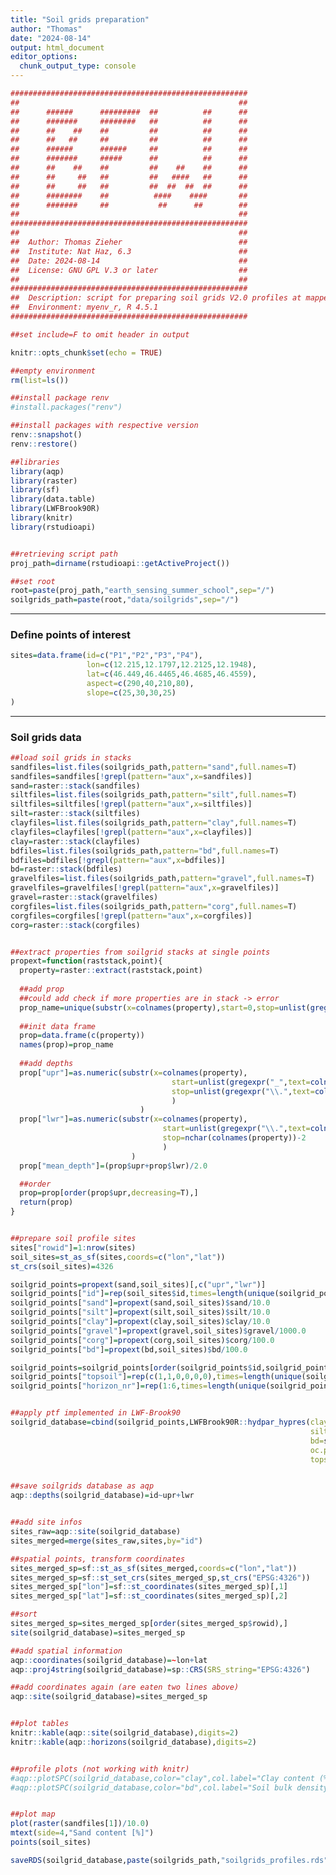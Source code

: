 ```yaml
---
title: "Soil grids preparation"
author: "Thomas"
date: "2024-08-14"
output: html_document
editor_options: 
  chunk_output_type: console
---
```


```r
#####################################################
##                                                 ##
##      ######      #########  ##          ##      ##
##      #######     ########   ##          ##      ##
##      ##    ##    ##         ##          ##      ##
##      ##   ##     ##         ##          ##      ##
##      ######      ######     ##          ##      ##
##      #######     #####      ##          ##      ##
##      ##    ##    ##         ##    ##    ##      ##
##      ##     ##   ##         ##   ####   ##      ##
##      ##     ##   ##         ##  ##  ##  ##      ##
##      ########    ##          ####    ####       ##
##      #######     ##           ##      ##        ##
##                                                 ##
#####################################################
##                                                 ##
##  Author: Thomas Zieher                          ##
##  Institute: Nat Haz, 6.3                        ##
##  Date: 2024-08-14                               ##
##  License: GNU GPL V.3 or later                  ##
##                                                 ##
#####################################################
##  Description: script for preparing soil grids V2.0 profiles at mapped locations for LWF-Brook90
##  Environment: myenv_r, R 4.5.1
#####################################################

##set include=F to omit header in output

```


```r
knitr::opts_chunk$set(echo = TRUE)

##empty environment
rm(list=ls())

##install package renv
#install.packages("renv")

##install packages with respective version
renv::snapshot()
renv::restore()

##libraries
library(aqp)
library(raster)
library(sf)
library(data.table)
library(LWFBrook90R)
library(knitr)
library(rstudioapi)


##retrieving script path
proj_path=dirname(rstudioapi::getActiveProject())

##set root
root=paste(proj_path,"earth_sensing_summer_school",sep="/")
soilgrids_path=paste(root,"data/soilgrids",sep="/")

```


***
### Define points of interest

```r

sites=data.frame(id=c("P1","P2","P3","P4"),
                 lon=c(12.215,12.1797,12.2125,12.1948),
                 lat=c(46.449,46.4465,46.4685,46.4559),
                 aspect=c(290,40,210,80),
                 slope=c(25,30,30,25)
)

```


***
### Soil grids data

```r

##load soil grids in stacks
sandfiles=list.files(soilgrids_path,pattern="sand",full.names=T)
sandfiles=sandfiles[!grepl(pattern="aux",x=sandfiles)]
sand=raster::stack(sandfiles)
siltfiles=list.files(soilgrids_path,pattern="silt",full.names=T)
siltfiles=siltfiles[!grepl(pattern="aux",x=siltfiles)]
silt=raster::stack(siltfiles)
clayfiles=list.files(soilgrids_path,pattern="clay",full.names=T)
clayfiles=clayfiles[!grepl(pattern="aux",x=clayfiles)]
clay=raster::stack(clayfiles)
bdfiles=list.files(soilgrids_path,pattern="bd",full.names=T)
bdfiles=bdfiles[!grepl(pattern="aux",x=bdfiles)]
bd=raster::stack(bdfiles)
gravelfiles=list.files(soilgrids_path,pattern="gravel",full.names=T)
gravelfiles=gravelfiles[!grepl(pattern="aux",x=gravelfiles)]
gravel=raster::stack(gravelfiles)
corgfiles=list.files(soilgrids_path,pattern="corg",full.names=T)
corgfiles=corgfiles[!grepl(pattern="aux",x=corgfiles)]
corg=raster::stack(corgfiles)


##extract properties from soilgrid stacks at single points
propext=function(raststack,point){
  property=raster::extract(raststack,point)
  
  ##add prop
  ##could add check if more properties are in stack -> error
  prop_name=unique(substr(x=colnames(property),start=0,stop=unlist(gregexpr("_",text=colnames(property)))-1))[1]
  
  ##init data frame
  prop=data.frame(c(property))
  names(prop)=prop_name
  
  ##add depths
  prop["upr"]=as.numeric(substr(x=colnames(property),
                                    start=unlist(gregexpr("_",text=colnames(property)))+1,
                                    stop=unlist(gregexpr("\\.",text=colnames(property)))-1
                                    )
                             )
  prop["lwr"]=as.numeric(substr(x=colnames(property),
                                  start=unlist(gregexpr("\\.",text=colnames(property)))+1,
                                  stop=nchar(colnames(property))-2
                                  )
                           )
  prop["mean_depth"]=(prop$upr+prop$lwr)/2.0

  ##order
  prop=prop[order(prop$upr,decreasing=T),]
  return(prop)
}


##prepare soil profile sites
sites["rowid"]=1:nrow(sites)
soil_sites=st_as_sf(sites,coords=c("lon","lat"))
st_crs(soil_sites)=4326

soilgrid_points=propext(sand,soil_sites)[,c("upr","lwr")]
soilgrid_points["id"]=rep(soil_sites$id,times=length(unique(soilgrid_points$upr)))
soilgrid_points["sand"]=propext(sand,soil_sites)$sand/10.0
soilgrid_points["silt"]=propext(silt,soil_sites)$silt/10.0
soilgrid_points["clay"]=propext(clay,soil_sites)$clay/10.0
soilgrid_points["gravel"]=propext(gravel,soil_sites)$gravel/1000.0
soilgrid_points["corg"]=propext(corg,soil_sites)$corg/100.0
soilgrid_points["bd"]=propext(bd,soil_sites)$bd/100.0

soilgrid_points=soilgrid_points[order(soilgrid_points$id,soilgrid_points$upr),]
soilgrid_points["topsoil"]=rep(c(1,1,0,0,0,0),times=length(unique(soilgrid_points$id)))
soilgrid_points["horizon_nr"]=rep(1:6,times=length(unique(soilgrid_points$id)))


##apply ptf implemented in LWF-Brook90
soilgrid_database=cbind(soilgrid_points,LWFBrook90R::hydpar_hypres(clay=soilgrid_points$clay,
                                                                   silt=soilgrid_points$silt,
                                                                   bd=soilgrid_points$bd,
                                                                   oc.pct=soilgrid_points$corg,
                                                                   topsoil=soilgrid_points$topsoil))


##save soilgrids database as aqp
aqp::depths(soilgrid_database)=id~upr+lwr


##add site infos
sites_raw=aqp::site(soilgrid_database)
sites_merged=merge(sites_raw,sites,by="id")

##spatial points, transform coordinates
sites_merged_sp=sf::st_as_sf(sites_merged,coords=c("lon","lat"))
sites_merged_sp=sf::st_set_crs(sites_merged_sp,st_crs("EPSG:4326"))
sites_merged_sp["lon"]=sf::st_coordinates(sites_merged_sp)[,1]
sites_merged_sp["lat"]=sf::st_coordinates(sites_merged_sp)[,2]

##sort
sites_merged_sp=sites_merged_sp[order(sites_merged_sp$rowid),]
site(soilgrid_database)=sites_merged_sp

##add spatial information
aqp::coordinates(soilgrid_database)=~lon+lat
aqp::proj4string(soilgrid_database)=sp::CRS(SRS_string="EPSG:4326")

##add coordinates again (are eaten two lines above)
aqp::site(soilgrid_database)=sites_merged_sp


##plot tables
knitr::kable(aqp::site(soilgrid_database),digits=2)
knitr::kable(aqp::horizons(soilgrid_database),digits=2)


##profile plots (not working with knitr)
#aqp::plotSPC(soilgrid_database,color="clay",col.label="Clay content (%)")
#aqp::plotSPC(soilgrid_database,color="bd",col.label="Soil bulk density [g/cm3]")


##plot map
plot(raster(sandfiles[1])/10.0)
mtext(side=4,"Sand content [%]")
points(soil_sites)

saveRDS(soilgrid_database,paste(soilgrids_path,"soilgrids_profiles.rds",sep="/"))


```

